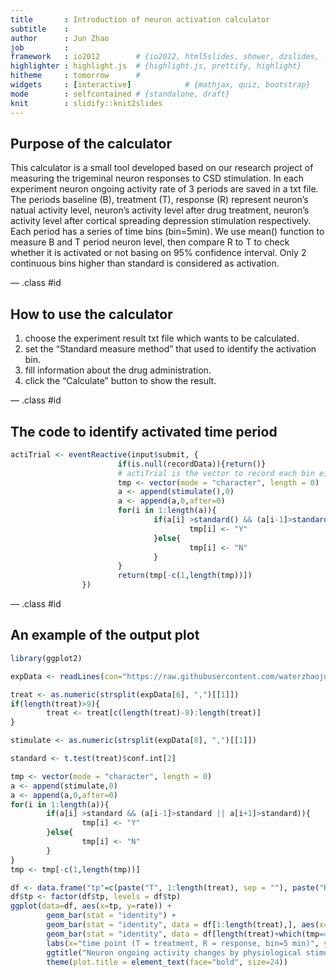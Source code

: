 ```yaml
---
title       : Introduction of neuron activation calculator
subtitle    : 
author      : Jun Zhao
job         : 
framework   : io2012        # {io2012, html5slides, shower, dzslides, ...}
highlighter : highlight.js  # {highlight.js, prettify, highlight}
hitheme     : tomorrow      # 
widgets     : [interactive]            # {mathjax, quiz, bootstrap}
mode        : selfcontained # {standalone, draft}
knit        : slidify::knit2slides
---
```


## Purpose of the calculator

This calculator is a small tool developed based on our research project of measuring the trigeminal neuron responses to CSD
stimulation. In each experiment neuron ongoing activity rate of 3 periods are saved in a txt file. The periods baseline (B), 
treatment (T), response (R) represent neuron's natual activity level, neuron's activity level after drug treatment, neuron's 
activity level after cortical spreading depression stimulation respectively. Each period has a series of time bins (bin=5min).
We use mean() function to measure B and T period neuron level, then compare R to T to check whether it is activated or not 
basing on 95% confidence interval. Only 2 continuous bins higher than standard is considered as activation.

--- .class #id 

## How to use the calculator

1. choose the experiment result txt file which wants to be calculated. 
2. set the "Standard measure method" that used to identify the activation bin.
3. fill information about the drug administration.
4. click the "Calculate" button to show the result.

--- .class #id 

## The code to identify activated time period


```r
actiTrial <- eventReactive(input$submit, {
                        if(is.null(recordData)){return()}
                        # actiTrial is the vector to record each bin either activated or not
                        tmp <- vector(mode = "character", length = 0)
                        a <- append(stimulate(),0)
                        a <- append(a,0,after=0)
                        for(i in 1:length(a)){
                                if(a[i] >standard() && (a[i-1]>standard() || a[i+1]>standard())){
                                        tmp[i] <- "Y"
                                }else{
                                        tmp[i] <- "N"
                                }
                        }
                        return(tmp[-c(1,length(tmp))])
                })
```


--- .class #id

## An example of the output plot

```r

library(ggplot2)

expData <- readLines(con="https://raw.githubusercontent.com/waterzhaojun/Neuron_activation_calculation/master/example.txt")

treat <- as.numeric(strsplit(expData[6], ",")[[1]])
if(length(treat)>9){
        treat <- treat[c(length(treat)-8):length(treat)]
}

stimulate <- as.numeric(strsplit(expData[8], ",")[[1]])

standard <- t.test(treat)$conf.int[2]

tmp <- vector(mode = "character", length = 0)
a <- append(stimulate,0)
a <- append(a,0,after=0)
for(i in 1:length(a)){
        if(a[i] >standard && (a[i-1]>standard || a[i+1]>standard)){
                tmp[i] <- "Y"
        }else{
                tmp[i] <- "N"
        }
}
tmp <- tmp[-c(1,length(tmp))]

df <- data.frame("tp"=c(paste("T", 1:length(treat), sep = ""), paste("R", 1:length(stimulate), sep = "")), "rate" = c(treat, stimulate))
df$tp <- factor(df$tp, levels = df$tp)
ggplot(data=df, aes(x=tp, y=rate)) + 
        geom_bar(stat = "identity") +
        geom_bar(stat = "identity", data = df[1:length(treat),], aes(x=tp, y=rate), fill="gray60") +
        geom_bar(stat = "identity", data = df[length(treat)+which(tmp=="Y"),], aes(x=tp, y=rate), fill="rosybrown") +
        labs(x="time point (T = treatment, R = response, bin=5 min)", y="neuron ongoing activity rate (Hz)") +
        ggtitle("Neuron ongoing activity changes by physiological stimulation") +
        theme(plot.title = element_text(face="bold", size=24))

```


